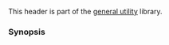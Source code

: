 {{cpp/header/title|optional|notes={{mark c++17}}}}
{{cpp/header/navbar}}
This header is part of the [[cpp/utility|general utility]] library.

{{dsc begin}}
{{dsc h1 | Includes}}
{{dsc inc | cpp/header/dsc compare}}
{{dsc h1 | Classes}}
{{dsc inc | cpp/utility/dsc optional}}
{{dsc inc | cpp/utility/optional/dsc bad_optional_access}}
{{dsc inc | cpp/utility/optional/dsc hash}}
{{dsc inc | cpp/utility/optional/dsc nullopt_t}}
{{dsc h2 | Forward declarations}}
{{dsc header | functional}}
{{dsc inc | cpp/utility/dsc hash}}
{{dsc h1 | Constants}}
{{dsc inc | cpp/utility/optional/dsc nullopt}}
{{dsc h1 | Functions}}
{{dsc h2 | Comparison}}
{{dsc inc | cpp/utility/optional/dsc operator_cmp}}
{{dsc h2 | Specialized algorithms}}
{{dsc inc | cpp/utility/optional/dsc swap2}}
{{dsc inc | cpp/utility/optional/dsc make_optional}}
{{dsc end}}

===Synopsis===
{{cpp/synopsis/optional}}

{{langlinks|es|ja|ru|zh}}